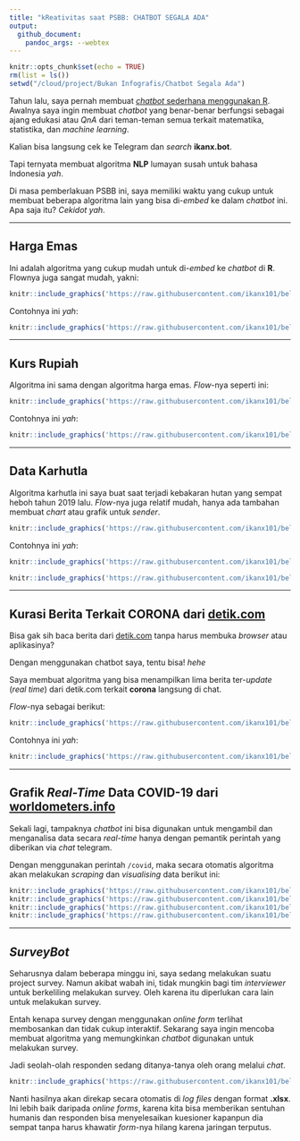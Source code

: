 ```yaml
---
title: "kReativitas saat PSBB: CHATBOT SEGALA ADA"
output: 
  github_document:
    pandoc_args: --webtex
---
```


```r
knitr::opts_chunk$set(echo = TRUE)
rm(list = ls())
setwd("/cloud/project/Bukan Infografis/Chatbot Segala Ada")
```

Tahun lalu, saya pernah membuat [_chatbot_ sederhana menggunakan R](https://passingthroughresearcher.wordpress.com/2019/08/28/membuat-chatbot-sederhana-di-telegram/). Awalnya saya ingin membuat _chatbot_ yang benar-benar berfungsi sebagai ajang edukasi atau _QnA_ dari teman-teman semua terkait matematika, statistika, dan _machine learning_.

Kalian bisa langsung cek ke Telegram dan _search_ __ikanx.bot__.

Tapi ternyata membuat algoritma __NLP__ lumayan susah untuk bahasa Indonesia _yah_.

Di masa pemberlakuan PSBB ini, saya memiliki waktu yang cukup untuk membuat beberapa algoritma lain yang bisa di-_embed_ ke dalam _chatbot_ ini. Apa saja itu? _Cekidot yah_.

___

## Harga Emas

Ini adalah algoritma yang cukup mudah untuk di-_embed_ ke _chatbot_ di __R__. Flownya juga sangat mudah, yakni:

```r
knitr::include_graphics('https://raw.githubusercontent.com/ikanx101/belajaR/master/Bukan%20Infografis/Chatbot%20Segala%20Ada/chunk/unnamed-chunk-1-1.png')
```

Contohnya ini _yah_:

```r
knitr::include_graphics('https://raw.githubusercontent.com/ikanx101/belajaR/master/Bukan%20Infografis/Chatbot%20Segala%20Ada/resources/emas.PNG')
```

___

## Kurs Rupiah

Algoritma ini sama dengan algoritma harga emas. _Flow_-nya seperti ini:

```r
knitr::include_graphics('https://raw.githubusercontent.com/ikanx101/belajaR/master/Bukan%20Infografis/Chatbot%20Segala%20Ada/chunk/unnamed-chunk-3-1.png')
```

Contohnya ini _yah_:

```r
knitr::include_graphics('https://raw.githubusercontent.com/ikanx101/belajaR/master/Bukan%20Infografis/Chatbot%20Segala%20Ada/resources/rupiah.PNG')
```

___

## Data Karhutla

Algoritma karhutla ini saya buat saat terjadi kebakaran hutan yang sempat heboh tahun 2019 lalu. _Flow_-nya juga relatif mudah, hanya ada tambahan membuat _chart_ atau grafik untuk _sender_.

```r
knitr::include_graphics('https://raw.githubusercontent.com/ikanx101/belajaR/master/Bukan%20Infografis/Chatbot%20Segala%20Ada/chunk/unnamed-chunk-5-1.png')
```


Contohnya ini _yah_:

```r
knitr::include_graphics('https://raw.githubusercontent.com/ikanx101/belajaR/master/Bukan%20Infografis/Chatbot%20Segala%20Ada/resources/karhutla.PNG')
```

```r
knitr::include_graphics('https://raw.githubusercontent.com/ikanx101/belajaR/master/Bukan%20Infografis/Chatbot%20Segala%20Ada/resources/sipongi.png')
```

____

## Kurasi Berita Terkait CORONA dari [detik.com](https://www.detik.com/)

Bisa gak sih baca berita dari [detik.com](https://www.detik.com/) tanpa harus membuka _browser_ atau aplikasinya?

Dengan menggunakan chatbot saya, tentu bisa! _hehe_

Saya membuat algoritma yang bisa menampilkan lima berita ter-_update_ (_real time_) dari detik.com terkait __corona__ langsung di chat.

_Flow_-nya sebagai berikut:

```r
knitr::include_graphics('https://raw.githubusercontent.com/ikanx101/belajaR/master/Bukan%20Infografis/Chatbot%20Segala%20Ada/chunk/unnamed-chunk-8-1.png')
```

Contohnya ini _yah_:

```r
knitr::include_graphics('https://raw.githubusercontent.com/ikanx101/belajaR/master/Bukan%20Infografis/Chatbot%20Segala%20Ada/resources/corona.PNG')
```

____

## Grafik _Real-Time_ Data COVID-19 dari [worldometers.info](https://www.worldometers.info/coronavirus/)

Sekali lagi, tampaknya _chatbot_ ini bisa digunakan untuk mengambil dan menganalisa data secara _real-time_ hanya dengan pemantik perintah yang diberikan via _chat_ telegram.

Dengan menggunakan perintah `/covid`, maka secara otomatis algoritma akan melakukan _scraping_ dan _visualising_ data berikut ini:

```r
knitr::include_graphics('https://raw.githubusercontent.com/ikanx101/belajaR/master/Bukan%20Infografis/Chatbot%20Segala%20Ada/resources/covid 19 1.png')
knitr::include_graphics('https://raw.githubusercontent.com/ikanx101/belajaR/master/Bukan%20Infografis/Chatbot%20Segala%20Ada/resources/covid 19 2.png')
knitr::include_graphics('https://raw.githubusercontent.com/ikanx101/belajaR/master/Bukan%20Infografis/Chatbot%20Segala%20Ada/resources/covid 19 3.png')
knitr::include_graphics('https://raw.githubusercontent.com/ikanx101/belajaR/master/Bukan%20Infografis/Chatbot%20Segala%20Ada/resources/covid 19 4.png')
```

____

## _SurveyBot_

Seharusnya dalam beberapa minggu ini, saya sedang melakukan suatu project survey. Namun akibat wabah ini, tidak mungkin bagi tim _interviewer_ untuk berkeliling melakukan survey. Oleh karena itu diperlukan cara lain untuk melakukan survey.

Entah kenapa survey dengan menggunakan _online form_ terlihat membosankan dan tidak cukup interaktif. Sekarang saya ingin mencoba membuat algoritma yang memungkinkan _chatbot_ digunakan untuk melakukan survey.

Jadi seolah-olah responden sedang ditanya-tanya oleh orang melalui _chat_.

```r
knitr::include_graphics('https://raw.githubusercontent.com/ikanx101/belajaR/master/Bukan%20Infografis/Chatbot%20Segala%20Ada/resources/survey bot.PNG')
```

Nanti hasilnya akan direkap secara otomatis di _log files_ dengan format __.xlsx__. Ini lebih baik daripada _online forms_, karena kita bisa memberikan sentuhan humanis dan responden bisa menyelesaikan kuesioner kapanpun dia sempat tanpa harus khawatir _form_-nya hilang karena jaringan terputus.